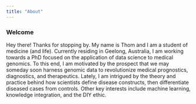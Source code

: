 ```yaml
---
title: "About"
---
```


### Welcome

Hey there! Thanks for stopping by. My name is Thom and I am a student of medicine (and life). Currently residing in Geelong, Australia, I am working towards a PhD focused on the application of data science to medical genomics. To this end, I am motivated by the prospect that we may someday soon harness genomic data to revolutionize medical prognostics, diagnostics, and therapeutics. Lately, I am intrigued by the theory and practice behind how scientists define disease constructs, then differentiate diseased cases from controls. Other key interests include machine learning, knowledge integration, and the DIY ethic.

<br>
